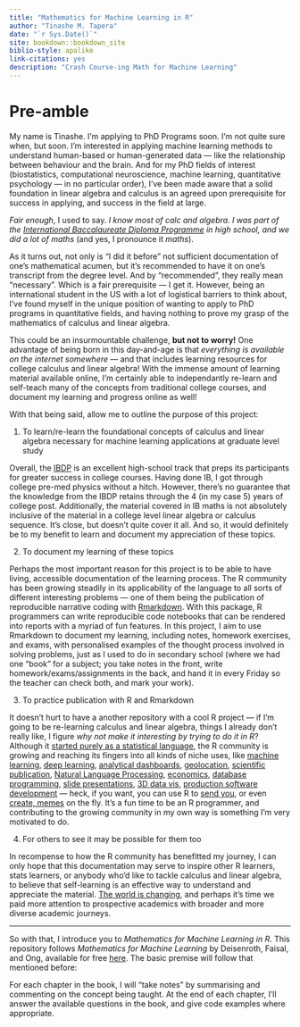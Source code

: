```yaml
--- 
title: "Mathematics for Machine Learning in R"
author: "Tinashe M. Tapera"
date: "`r Sys.Date()`"
site: bookdown::bookdown_site
biblio-style: apalike
link-citations: yes
description: "Crash Course-ing Math for Machine Learning"
---
```


# Pre-amble

My name is Tinashe. I'm applying to PhD Programs soon. I'm not quite sure when, but soon. I'm interested in applying machine learning methods to understand human-based or human-generated data — like the relationship between behaviour and the brain. And for my PhD fields of interest (biostatistics, computational neuroscience, machine learning, quantitative psychology — in no particular order), I've been made aware that a solid foundation in linear algebra and calculus is an agreed upon prerequisite for success in applying, and success in the field at large.

*Fair enough*, I used to say. *I know most of calc and algebra. I was part of the [International Baccalaureate Diploma Programme]() in high school, and we did a lot of maths* (and yes, I pronounce it *maths*).

As it turns out, not only is "I did it before" not sufficient documentation of one's mathematical acumen, but it's recommended to have it on one's transcript from the degree level. And by "recommended", they really mean "necessary". Which is a fair prerequisite — I get it. However, being an international student in the US with a lot of logistical barriers to think about, I've found myself in the unique position of wanting to apply to PhD programs in quantitative fields, and having nothing to prove my grasp of the mathematics of calculus and linear algebra.

This could be an insurmountable challenge, **but not to worry!** One advantage of being born in this day-and-age is that *everything is available on the internet somewhere* — and that includes learning resources for college calculus and linear algebra! With the immense amount of learning material available online, I'm certainly able to independantly re-learn and self-teach many of the concepts from traditional college courses, and document my learning and progress online as well!

With that being said, allow me to outline the purpose of this project:

1. To learn/re-learn the foundational concepts of calculus and linear algebra necessary for machine learning applications at graduate level study

Overall, the [IBDP]() is an excellent high-school track that preps its participants for greater success in college courses. Having done IB, I got through college pre-med physics without a hitch. However, there's no guarantee that the knowledge from the IBDP retains through the 4 (in my case 5) years of college post. Additionally, the material covered in IB maths is not absolutely inclusive of the material in a college level linear algebra or calculus sequence. It's close, but doesn't quite cover it all. And so, it would definitely be to my benefit to learn and document my appreciation of these topics.

2. To document my learning of these topics

Perhaps the most important reason for this project is to be able to have living, accessible documentation of the learning process. The R community has been growing steadily in its applicability of the language to all sorts of different interesting problems — one of them being the publication of reproducible narrative coding with [Rmarkdown](). With this package, R programmers can write reproducible code notebooks that can be rendered into reports with a myriad of fun features. In this project, I aim to use Rmarkdown to document my learning, including notes, homework exercises, and exams, with personalised examples of the thought process involved in solving problems, just as I used to do in secondary school (where we had one "book" for a subject; you take notes in the front, write homework/exams/assignments in the back, and hand it in every Friday so the teacher can check both, and mark your work).

3. To practice publication with R and Rmarkdown

It doesn't hurt to have a another repository with a cool R project — if I'm going to be re-learning calculus and linear algebra, things I already don't really like, I figure *why not make it interesting by trying to do it in R*? Although it [started purely as a statistical language](), the R community is growing and reaching its fingers into all kinds of niche uses, like [machine learning](), [deep learning](), [analytical dashboards](), [geolocation](), [scientific publication](), [Natural Language Processing](), [economics](), [database programming](), [slide presentations](), [3D data vis](), [production software development]() — heck, if you want, you can use R to [send you](), or even [create, memes]() on the fly. It's a fun time to be an R programmer, and contributing to the growing community in my own way is something I'm very motivated to do.

4. For others to see it may be possible for them too

In recompense to how the R community has benefitted my journey, I can only hope that this documentation may serve to inspire other R learners, stats learners, or anybody who'd like to tackle calculus and linear algebra, to believe that self-learning is an effective way to understand and appreciate the material. [The world is changing](), and perhaps it's time we paid more attention to prospective academics with broader and more diverse academic journeys.

---

So with that, I introduce you to *Mathematics for Machine Learning in R*. This repository follows *Mathematics for Machine Learning* by Deisenroth, Faisal, and Ong, available for free [here](). The basic premise will follow that mentioned before:

For each chapter in the book, I will "take notes" by summarising and commenting on the concept being taught. At the end of each chapter, I'll answer the available questions in the book, and give code examples where appropriate.